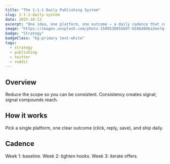 ```yaml
---
title: "The 1-1-1 Daily Publishing System"
slug: 1-1-1-daily-system
date: 2025-10-13
excerpt: "One idea, one platform, one outcome — a daily cadence that compounds."
image: "https://images.unsplash.com/photo-1500530855697-b586d89ba3ee?q=80&w=1200&auto=format&fit=crop"
badge: "Strategy"
badgeClass: "bg-primary text-white"
tags:
  - strategy
  - publishing
  - twitter
  - reddit
---
```


## Overview

Reduce the scope so you can be consistent. Consistency creates signal; signal compounds reach.

## How it works

Pick a single platform, one clear outcome (click, reply, save), and ship daily.

## Cadence

Week 1: baseline. Week 2: tighten hooks. Week 3: iterate offers.


